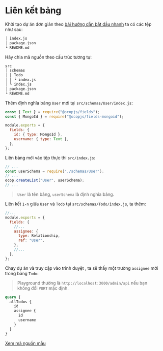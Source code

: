 # Liên kết bảng

Khởi tạo dự án đơn giản theo [bài hướng dẫn bắt đầu nhanh](https://ocopee.com/open-source/ocopjs/tutorials/new-project) ta có các tệp như sau:

```sh
│ index.js
│ package.json
└ README.md
```

Hãy chia mã nguồn theo cấu trúc tương tự:

```sh
src
│ schemas
│ │ Todo
│ │ └ index.js
│ └ index.js
│ package.json
└ README.md
```

Thêm định nghĩa bảng `User` mới tại `src/schemas/User/index.js`:

```js
const { Text } = require("@ocopjs/fields");
const { MongoId } = require("@ocopjs/fields-mongoid");

module.exports = {
  fields: {
    id: { type: MongoId },
    username: { type: Text },
  },
};
```

Liên bảng mới vào tệp thực thi `src/index.js`:

```js
// ...
const userSchema = require("./schemas/User");
// ...
ocop.createList("User", userSchema);
// ...
```

> `User` là tên bảng, `userSchema` là định nghĩa bảng.

Liên kết `1-n` giữa `User` và `Todo` tại `src/schemas/Todo/index.js`, ta thêm:

```js
//...
module.exports = {
  fields: {
    //...
    assignee: {
      type: Relationship,
      ref: "User",
    },
    //...
  },
};
```

Chạy dự án và truy cập vào trình duyệt , ta sẽ thấy một trường `assignee` mới trong bảng `Todo`:

> Playground thường là `http://localhost:3000/admin/api` nếu bạn không đổi `PORT` mặc định.

```graphql
query {
  allTodos {
    id
    assignee {
      id
      username
    }
  }
}
```

[Xem mã nguồn mẫu](https://github.com/ocopjs/build/tree/main/apps/relationships)

